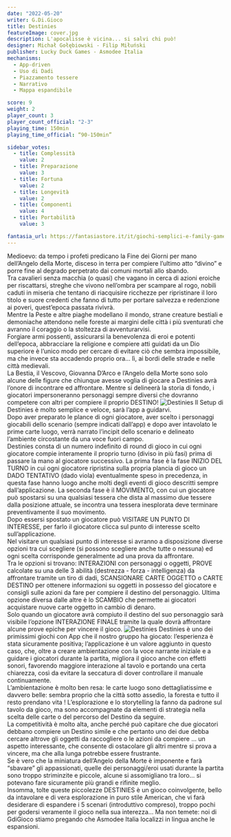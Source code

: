 ```yaml
---
date: "2022-05-20"
writer: G.Di.Gioco
title: Destinies
featureImage: cover.jpg
description: L'apocalisse è vicina... si salvi chi può!
designer: Michał Gołębiowski - Filip Miłuński
publisher: Lucky Duck Games - Asmodee Italia
mechanisms:
  - App-driven
  - Uso di Dadi
  - Piazzamento tessere
  - Narrativo
  - Mappa espandibile

score: 9
weight: 2
player_count: 3
player_count_official: "2-3"
playing_time: 150min
playing_time_official: “90-150min”

sidebar_votes:
  - title: Complessità
    value: 2
  - title: Preparazione
    value: 3
  - title: Fortuna
    value: 2
  - title: Longevità
    value: 2
  - title: Componenti
    value: 4
  - title: Portabilità
    value: 3

fantasia_url: https://fantasiastore.it/it/giochi-semplici-e-family-games/11077-destinies.html
---
```


<Setting>
  Medioevo: da tempo i profeti predicano la Fine dei Giorni per mano dell’Angelo
  della Morte, disceso in terra per compiere l’ultimo atto “divino” e porre fine
  al degrado perpetrato dai comuni mortali allo sbando.
  <br />
  Tra cavalieri senza macchia (o quasi) che vagano in cerca di azioni eroiche
  per riscattarsi, streghe che vivono nell’ombra per scampare al rogo, nobili
  caduti in miseria che tentano di riacquisire ricchezze per ripristinare il
  loro titolo e suore credenti che fanno di tutto per portare salvezza e
  redenzione ai poveri, quest’epoca passata rivivrà.
  <br />
  Mentre la Peste e altre piaghe modellano il mondo, strane creature bestiali e
  demoniache attendono nelle foreste ai margini delle città i più sventurati che
  avranno il coraggio o la stoltezza di avventurarvisi.
  <br />
  Forgiare armi possenti, assicurarsi la benevolenza di eroi e potenti
  dell’epoca, abbracciare la religione e compiere atti guidati da un Dio
  superiore è l’unico modo per cercare di evitare ciò che sembra impossibile, ma
  che invece sta accadendo proprio ora… lì, ai bordi delle strade e nelle città
  medievali.
  <br />
  La Bestia, il Vescovo, Giovanna D’Arco e l’Angelo della Morte sono solo alcune
  delle figure che chiunque avesse voglia di giocare a Destinies avrà l’onore di
  incontrare ed affrontare. Mentre si delineerà la storia di fondo, i giocatori
  impersoneranno personaggi sempre diversi che dovranno competere con altri per
  compiere il proprio DESTINO!
</Setting>

<img src="./game1.jpg" alt="Destinies" />

<Rules>
  Il Setup di Destinies è molto semplice e veloce, sarà l’app a guidarvi.
  <br />
  Dopo aver preparato le plance di ogni giocatore, aver scelto i personaggi
  giocabili dello scenario (sempre indicati dall’app) e dopo aver intavolato le
  prime carte luogo, verrà narrato l’incipit dello scenario e delineato
  l’ambiente circostante da una voce fuori campo.
  <br />
  Destinies consta di un numero indefinito di round di gioco in cui ogni
  giocatore compie interamente il proprio turno (diviso in più fasi) prima di
  passare la mano al giocatore successivo. La prima fase è la fase INIZIO DEL
  TURNO in cui ogni giocatore ripristina sulla propria plancia di gioco un DADO
  TENTATIVO (dado viola) eventualmente speso in precedenza, in questa fase hanno
  luogo anche molti degli eventi di gioco descritti sempre dall’applicazione. La
  seconda fase è il MOVIMENTO, con cui un giocatore può spostarsi su una
  qualsiasi tessera che dista al massimo due tessere dalla posizione attuale, se
  incontra una tessera inesplorata deve terminare preventivamente il suo
  movimento.
  <br />
  Dopo essersi spostato un giocatore può VISITARE UN PUNTO DI INTERESSE, per
  farlo il giocatore clicca sul punto di interesse scelto sull’applicazione.
  <br />
  Nel visitare un qualsiasi punto di interesse si avranno a disposizione diverse
  opzioni tra cui scegliere (si possono scegliere anche tutte o nessuna) ed ogni
  scelta corrisponde generalmente ad una prova da affrontare.
  <br />
  Tra le opzioni si trovano: INTERAZIONI con personaggi o oggetti, PROVE
  calcolate su una delle 3 abilità (destrezza - forza - intelligenza) da
  affrontare tramite un tiro di dadi, SCANSIONARE CARTE OGGETTO o CARTE DESTINO
  per ottenere informazioni su oggetti in possesso del giocatore e consigli
  sulle azioni da fare per compiere il destino del personaggio. Ultima opzione
  diversa dalle altre è lo SCAMBIO che permette ai giocatori acquistare nuove
  carte oggetto in cambio di denaro.
  <br />
  Solo quando un giocatore avrà compiuto il destino del suo personaggio sarà
  visibile l’opzione INTERAZIONE FINALE tramite la quale dovrà affrontare alcune
  prove epiche per vincere il gioco.
</Rules>

<img src="./game2.jpg" alt="Destinies" />

<Feedback>
  Destinies è uno dei primissimi giochi con App che il nostro gruppo ha giocato:
  l’esperienza è stata sicuramente positiva; l’applicazione è un valore aggiunto
  in questo caso, che, oltre a creare ambientazione con la voce narrante
  iniziale e a guidare i giocatori durante la partita, migliora il gioco anche
  con effetti sonori, favorendo maggiore interazione al tavolo e portando una
  certa chiarezza, così da evitare la seccatura di dover controllare il manuale
  continuamente.
  <br />
  L’ambientazione è molto ben resa: le carte luogo sono dettagliatissime e
  davvero belle: sembra proprio che la città sotto assedio, la foresta e tutto
  il resto prendano vita ! L’esplorazione e lo storytelling la fanno da padrone
  sul tavolo da gioco, ma sono accompagnate da elementi di strategia nella
  scelta delle carte o del percorso del Destino da seguire.
  <br />
  La competitività è molto alta, anche perché può capitare che due giocatori
  debbano compiere un Destino simile e che pertanto uno dei due debba cercare
  altrove gli oggetti da raccogliere o le azioni da compiere … un aspetto
  interessante, che consente di ostacolare gli altri mentre si prova a vincere,
  ma che alla lunga potrebbe essere frustrante.
  <br />
  Se è vero che la miniatura dell’Angelo della Morte è imponente e farà
  “sbavare” gli appassionati, quelle dei personaggi/eroi usati durante la
  partita sono troppo striminzite e piccole, alcune si assomigliano tra loro… si
  potevano fare sicuramente più grandi e rifinite meglio.
  <br />
  Insomma, tolte queste piccolezze DESTINIES è un gioco coinvolgente, bello da
  intavolare e di vera esplorazione in puro stile American, che vi farà
  desiderare di espandere i 5 scenari (introduttivo compreso), troppo pochi per
  godersi veramente il gioco nella sua interezza… Ma non temete: noi di GdiGioco
  stiamo pregando che Asmodee Italia localizzi in lingua anche le espansioni.
</Feedback>

<Instagram id="Cdxt0fXjbXl" />
